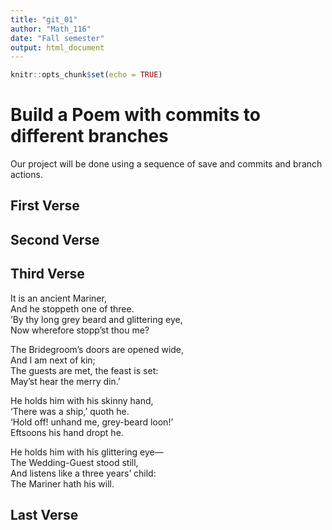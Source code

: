 ```yaml
---
title: "git_01"
author: "Math_116"
date: "Fall semester"
output: html_document
---
```


```r
knitr::opts_chunk$set(echo = TRUE)
```
# Build a Poem with commits to different branches
Our project will be done using a sequence of save and commits and branch actions.
<!-- Do not modify or change any text in "!--" bracketed areas such as this --- these are instructions to
you, if you change any of this the git program will notice it and compromise your git merging strategy !-->

## First Verse 
<!--Put the first five lines of a poem by Lewis Carrol in this section!-->

## Second Verse
<!--Put the first five lines of a poem by Robert Frost here!-->

## Third Verse
<!--Put the first two verses of The Walrus and the Carpenter here!-->

It is an ancient Mariner,  
And he stoppeth one of three.  
'By thy long grey beard and glittering eye,  
Now wherefore stopp'st thou me?  
  
The Bridegroom's doors are opened wide,  
And I am next of kin;  
The guests are met, the feast is set:  
May'st hear the merry din.'  
  
He holds him with his skinny hand,  
'There was a ship,' quoth he.  
'Hold off! unhand me, grey-beard loon!'  
Eftsoons his hand dropt he.  
  
He holds him with his glittering eye—  
The Wedding-Guest stood still,  
And listens like a three years' child:  
The Mariner hath his will.  
       
## Last Verse
<!--Put a short poem of your choice 8-20 lines,here!-->

